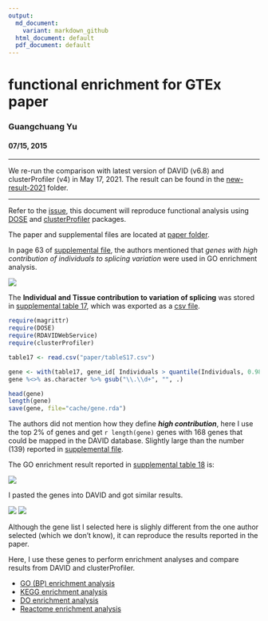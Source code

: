 ```yaml
---
output:
  md_document:
    variant: markdown_github
  html_document: default
  pdf_document: default
---
```


# functional enrichment for GTEx paper

### Guangchuang Yu
#### 07/15, 2015


----

We re-run the comparison with latest version of DAVID (v6.8) and clusterProfiler (v4) in May 17, 2021. The result can be found in the [new-result-2021](https://github.com/GuangchuangYu/enrichment4GTEx_clusterProfiler/tree/master/new-result-2021) folder.

----


Refer to the [issue](https://github.com/GuangchuangYu/DOSE/issues/6), this document will reproduce functional analysis using [DOSE](http://www.bioconductor/packages/DOSE) and [clusterProfiler](http://www.bioconductor.org/packages/clusterProfiler) packages.


The paper and supplemental files are located at [paper folder](paper).

In page 63 of [supplemental file](paper/Mele.SM.pdf), the authors mentioned that *genes with high contribution of individuals to splicing variation* were used in GO enrichment analysis.

![](figures/Screenshot 2015-07-15 20.03.05.png)

The **Individual and Tissue contribution to variation of splicing** was stored in [supplemental table 17](paper/LargeSupplementTABLES_May1st_2015.xlsx), which was exported as a [csv file](tableS17.csv).


```r
require(magrittr)
require(DOSE)
require(RDAVIDWebService)
require(clusterProfiler)

table17 <- read.csv("paper/tableS17.csv")

gene <- with(table17, gene_id[ Individuals > quantile(Individuals, 0.98)])
gene %<>% as.character %>% gsub("\\.\\d+", "", .)

head(gene)
length(gene)
save(gene, file="cache/gene.rda")
```

The authors did not mention how they define __*high contribution*__, here I use the top 2% of genes and get `r length(gene)` genes with 168 genes that could be mapped in the DAVID database. Slightly large than the number (139) reported in [supplemental file](paper/Mele.SM.pdf).

The GO enrichment result reported in [supplemental table 18](paper/LargeSupplementTABLES_May1st_2015.xlsx) is:

![](figures/Screenshot 2015-07-15 19.49.01.png)


I pasted the genes into DAVID and got similar results.

![](figures/Screenshot 2015-07-15 21.10.11.png)
![](figures/Screenshot 2015-07-15 21.10.28.png)

Although the gene list I selected here is slighly different from the one author selected (which we don't know), it can reproduce the results reported in the paper.


Here, I use these genes to perform enrichment analyses and compare results from DAVID and clusterProfiler.

+ [GO (BP) enrichment analysis](GO_BP.md)
+ [KEGG enrichment analysis](KEGG.md)
+ [DO enrichment analysis](DO.md)
+ [Reactome enrichment analysis](Reactome.md)
